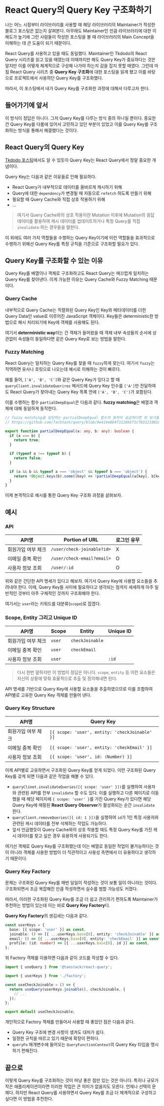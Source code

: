 # React Query의 Query Key 구조화하기

나는 어느 시점부터 라이브러리를 사용할 때 해당 라이브러리의 Maintainer가 작성한 블로그 포스팅은 없는지 살펴본다. 아무래도 Maintainer인 만큼 라이브러리에 대한 이해도가 높기에 그런 사람들이 작성한 포스팅을 볼 때 라이브러리의 Main Concept을 이해하는 데 큰 도움이 되기 때문이다.

React Query를 사용하고 있을 때도 동일했다. Maintainer인 Tkdodo의 React Query 시리즈를 읽고 있을 때였는데 이때까지만 해도 Query Key가 중요하다는 것은 알지만 이를 어떻게 체계적으로 구성해 나가야 하는지 감을 잡지 못할 때였다. 그런데 마침 React Query 시리즈 중 **Query Key 구조화**에 대한 포스팅을 읽게 됐고 이를 바탕으로 프로젝트에서 사용하던 Query Key를 구조화했다.

따라서, 이 포스팅에서 내가 Query Key를 구조화한 과정에 대해서 다루고자 한다.

## 들어가기에 앞서

이 방식이 정답은 아니다. 그저 Query Key를 다루는 방식 중의 하나일 뿐이다. 중요한 건 Query Key를 다룸에 있어서 고민하고 있던 부분이 있었고 이를 Query Key를 구조화하는 방식을 통해서 해결했다는 것이다.

## React Query의 Query Key

[Tkdodo 포스팅](https://tkdodo.eu/blog/effective-react-query-keys)에서도 알 수 있듯이 Query Key는 React Query에서 정말 중요한 개념이다.

Query Key는 다음과 같은 이유들로 인해 필요하다.

- React Query가 내부적으로 데이터를 올바르게 캐시하기 위해
- Query에 대한 `dependency`가 변경될 때 자동으로 `refetch` 하도록 만들기 위해
- 필요할 때 Query Cache와 직접 상호 작용하기 위해
- …

> 여기서 Query Cache와의 상호 작용이란 Mutation 이후에 Mutation의 응답 데이터를 활용하여 캐시 데이터를 업데이트하거나 특정 Query를 직접 `invalidate` 하는 경우들을 말한다.

이 외에도 여러 가지 역할들을 수행하는 Query Key이기에 이런 역할들을 효과적으로 수행하기 위해선 Query Key를 특정 규칙을 기준으로 구조화할 필요가 있다.

## Query Key를 구조화할 수 있는 이유

Query Key를 배열이나 객체로 구조화하고도 React Query는 매끄럽게 일치하는 Query Key를 찾아낸다. 이게 가능한 이유는 Query Cache와 Fuzzy Matching 때문이다.

### Query Cache

내부적으로 Query Cache는 직렬화된 Query Key인 Key와 메타데이터를 더한 Query Data인 value로 이루어진 JavaScript 객체이다. Key들은 deterministic한 방법으로 해시 처리되기에 Key에 객체를 사용해도 된다.

여기서 **deterministic way**라는 건 객체가 들어왔을 때 객체 내부 속성들의 순서에 상관없이 속성들이 동일하다면 같은 Query Key로 보는 방법을 말한다.

### Fuzzy Matching

React Query는 일치하는 Query Key를 찾을 때 `fuzzy`하게 찾는다. 여기서 `fuzzy`는 직역하면 유사나 흐릿으로 나오는데 예시로 이해하는 것이 빠르다.

예를 들어, `['A', 'B', 'C']`와 같은 Query Key가 있다고 할 때 `queryClient.invalidateQuerires` 메서드에 Query Key 인수를 `['A']`만 전달하여도 React Query가 찾아내는 Query Key 목록 안에 `['A', 'B', 'C']`가 포함된다.

이를 수행하는 함수 `partialDeepEqual`은 다음과 같다. **fuzzy matching**은 배열과 객체에 대해 동일하게 동작한다.

```typescript
// fuzzy matching을 담당하는 partialDeepEqual 함수의 동작이 궁금하다면 위 링크를 확인하자.
// https://github.com/TanStack/query/blob/9e414e8b4f3118b571cf83121881804c0b58a814/src/core/utils.ts#L321-L338

export function partialDeepEqual(a: any, b: any): boolean {
  if (a === b) {
    return true;
  }

  if (typeof a !== typeof b) {
    return false;
  }

  if (a && b && typeof a === 'object' && typeof b === 'object') {
    return !Object.keys(b).some((key) => !partialDeepEqual(a[key], b[key]));
  }
}
```

이제 본격적으로 예시를 통한 Query Key 구조화 과정을 살펴보자.

## 예시

### API

| API명              | Portion of URL             | 로그인 유무 |
| ------------------ | -------------------------- | ----------- |
| 회원가입 여부 체크 | `/user/check-joinable?id=` | X           |
| 이메일 중복 확인   | `/user/check-email?email=` | O           |
| 사용자 정보 조회   | `/user/:id`                | O           |

위와 같은 간단한 API 명세가 있다고 해보자. 여기서 Query Key에 사용할 요소들을 추려내야 한다. 이때, Query Key들 사이에 필요하다고 생각되는 점까지 세세하게 아주 일반적인 것부터 아주 구체적인 것까지 구조화해야 한다.

여기서는 `user`라는 키워드를 대분류(`scope`)로 잡겠다.

### Scope, Entity 그리고 Unique ID

| API명              | Scope  | Entity          | Unique ID |
| ------------------ | ------ | --------------- | --------- |
| 회원가입 여부 체크 | `user` | `checkJoinable` |           |
| 이메일 중복 확인   | `user` | `checkEmail`    |           |
| 사용자 정보 조회   | `user` |                 | `:id`     |

> 다시 한번 말하지만 이 방법이 정답은 아니다. `scope`, `entity` 등 이런 요소들은 자신의 상황에 맞춰 효율적으로 추출 및 정의해내면 된다.

API 명세를 기반으로 Query Key에 사용할 요소들을 추출하였으므로 이를 조합하여 API별로 고유한 Query Key 객체를 만들어 낸다.

### Query Key Structure

| API명              | Query Key                                      |
| ------------------ | ---------------------------------------------- |
| 회원가입 여부 체크 | `[{ scope: 'user', entity: 'checkJoinable' }]` |
| 이메일 중복 확인   | `[{ scope: 'user', entity: 'checkEmail' }]`    |
| 사용자 정보 조회   | `[{ scope: 'user', id: (Number) }]`            |

이제 API별로 고유하면서 구조화된 Query Key를 얻게 되었다. 이런 구조화된 Query Key를 갖게 되면 다음과 같은 작업을 해볼 수 있다.

- `queryClinet.invalidateQueries([{ scope: 'user' }])`를 실행하여 사용자와 관련된 API를 전부 `invalidate` 할 수도 있다. 이를 실행하고 다른 페이지로 이동했을 때 해당 페이지에 `{ scope: 'user' }`를 가진 Query Key가 있다면 해당 Query Key에 매핑된 **React Query Observer**가 활성화되는 순간 `invalidate` 한다.
- `queryClient.removeQueries([{ id: 1 }])`을 실행하여 `id`가 1인 특정 사용자와 관련된 캐시 데이터를 전부 삭제하는 작업도 가능하다.
- 앞서 언급했듯이 Query Cache와의 상호 작용할 때도 특정 Query Key를 가진 캐시 데이터를 찾고 싶은 경우 유용하게 사용되기도 한다.

여기선 객체로 Query Key를 구조화했는데 이는 배열로 동일한 작업이 불가능하다는 것이 아니라 객체를 사용한 방법이 더 직관적이고 사용성 측면에서 더 유용하다고 생각하기 때문이다.

### Query Key Factory

문제는 구조화된 Query Key를 매번 일일이 작성하는 것이 보통 일이 아니라는 것이다. 구조화되면서 조금 복잡해진 만큼 작성하면서 실수를 범할 가능성도 커졌다.

따라서, 이러한 구조화된 Query Key를 조금 더 쉽고 관리하기 편하도록 Maintainer가 추천하는 방법이 있는데 이는 바로 **Query Key Factory**다.

**Query Key Factory**의 생김새는 다음과 같다.

```typescript
const userKeys = {
  base: [{ scope: 'user' }] as const,
  joinable: () => [{ ...userKeys.base[0], entity: 'checkJoinable' }] as const,
  email: () => [{ ...userKeys.base[0], entity: 'checkEmail' }] as const,
  profile: (id: number) => [{ ...userKeys.base[0], id }] as const,
};
```

위 Factory 객체를 이용하면 다음과 같이 코드를 작성할 수 있다.

```typescript
import { useQuery } from '@tanstack/react-query';

import { userKeys } from './factory';

const useCheckJoinable = () => {
  return useQuery(userKeys.joinable(), checkJoinable, {
    // ...
  });
};

export default useCheckJoinable;
```

개인적으로 Factory 객체를 만들어서 사용할 때 좋았던 점은 다음과 같다.

- Query Key 구조에 변경 사항이 생겨도 대처가 쉽다.
- 일정한 규칙을 따르고 있기 때문에 확장이 편하다.
- `queryFn` 매개변수에 들어오는 `QueryFunctionContext`의 Query Key 타입을 명시하기 편해진다.

## 끝으로

이렇게 Query Key를 구조화하는 것이 마냥 좋은 점만 있는 것은 아니다. 특히나 규모가 작은 애플리케이션이라면 이러한 작업은 큰 의미가 없을지도 모른다. 언제나 선택의 문제다. 하지만 React Query를 사용하면서 Query Key를 조금 더 체계적으로 구성하고 싶다면 이 방법을 추천한다.
